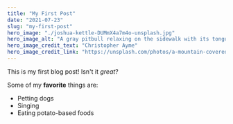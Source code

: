 ```yaml
---
title: "My First Post"
date: "2021-07-23"
slug: "my-first-post"
hero_image: "./joshua-kettle-DUMmX4a7m4o-unsplash.jpg"
hero_image_alt: "A gray pitbull relaxing on the sidewalk with its tongue hanging out"
hero_image_credit_text: "Christopher Ayme"
hero_image_credit_link: "https://unsplash.com/photos/a-mountain-covered-in-fog-under-a-purple-sky-DUMmX4a7m4o"
---
```


This is my first blog post! Isn't it _great_?

Some of my **favorite** things are:

-   Petting dogs
-   Singing
-   Eating potato-based foods
